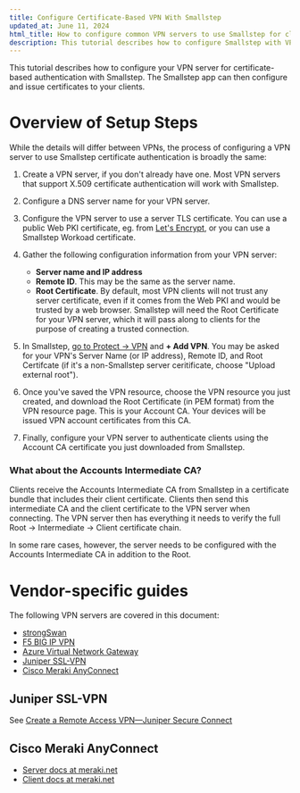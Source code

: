 ```yaml
---
title: Configure Certificate-Based VPN With Smallstep
updated_at: June 11, 2024
html_title: How to configure common VPN servers to use Smallstep for client and server certificate authentication
description: This tutorial describes how to configure Smallstep with VPN servers for a high-security, certificate-based VPN server
---
```


This tutorial describes how to configure your VPN server for certificate-based authentication with Smallstep.
The Smallstep app can then configure and issue certificates to your clients.

# Overview of Setup Steps

While the details will differ between VPNs, the process of configuring a VPN server
to use Smallstep certificate authentication is broadly the same:

1. Create a VPN server, if you don't already have one. Most VPN servers that support X.509 certificate authentication will work with Smallstep.
2. Configure a DNS server name for your VPN server.
3. Configure the VPN server to use a server TLS certificate.
   You can use a public Web PKI certificate, eg. from [Let's Encrypt](https://letsencrypt.org/), or you can use a Smallstep Workoad certificate.
4. Gather the following configuration information from your VPN server:

   * **Server name and IP address**
   * **Remote ID**. This may be the same as the server name.
   * **Root Certificate**.
     By default, most VPN clients will not trust any server certificate,
     even if it comes from the Web PKI and would be trusted by a web browser.
     Smallstep will need the Root Certificate for your VPN server,
     which it will pass along to clients for the purpose of creating a trusted connection.

5. In Smallstep, [go to Protect -> VPN](https://smallstep.com/app/?next=/protect/vpn) and **+ Add VPN**.
   You may be asked for your VPN's Server Name (or IP address), Remote ID, and Root Certifcate
   (if it's a non-Smallstep server ceritificate, choose "Upload external root").
6. Once you've saved the VPN resource,
   choose the VPN resource you just created,
   and download the Root Certificate (in PEM format) from the VPN resource page.
   This is your Account CA.
   Your devices will be issued VPN account certificates from this CA.
7. Finally,
   configure your VPN server to authenticate clients
   using the Account CA certificate you just downloaded from Smallstep.

### What about the Accounts Intermediate CA?

Clients receive the Accounts Intermediate CA from Smallstep in a certificate bundle that includes their client certificate.
Clients then send this intermediate CA and the client certificate to the VPN server when connecting.
The VPN server then has everything it needs to verify the full Root -> Intermediate -> Client certificate chain.

In some rare cases, however, the server needs to be configured with the Accounts Intermediate CA in addition to the Root.

# Vendor-specific guides

The following VPN servers are covered in this document:
- [strongSwan](./vpn-setup-guide-strongswan.mdx)
- [F5 BIG IP VPN](./vpn-setup-guide-f5.mdx)
- [Azure Virtual Network Gateway](./vpn-setup-guide-azure-vng.mdx)
- [Juniper SSL-VPN](#juniper-ssl-vpn)
- [Cisco Meraki AnyConnect](#cisco-meraki-anyconnect)


## Juniper SSL-VPN

See [Create a Remote Access VPN—Juniper Secure Connect](https://www.juniper.net/documentation/us/en/software/jweb-srx21.3/jweb-srx/topics/task/j-web-security-ipsec-remote-access-vpn-juniper-secure-connect-creating.html)

## Cisco Meraki AnyConnect

- [Server docs at meraki.net](https://learning.meraki.net/#/online-courses/3def4293-8b71-406f-ae12-ab0c1028261b)
- [Client docs at meraki.net](https://documentation.meraki.com/MX/Client_VPN/AnyConnect_on_the_MX_Appliance/Client_deployment)
